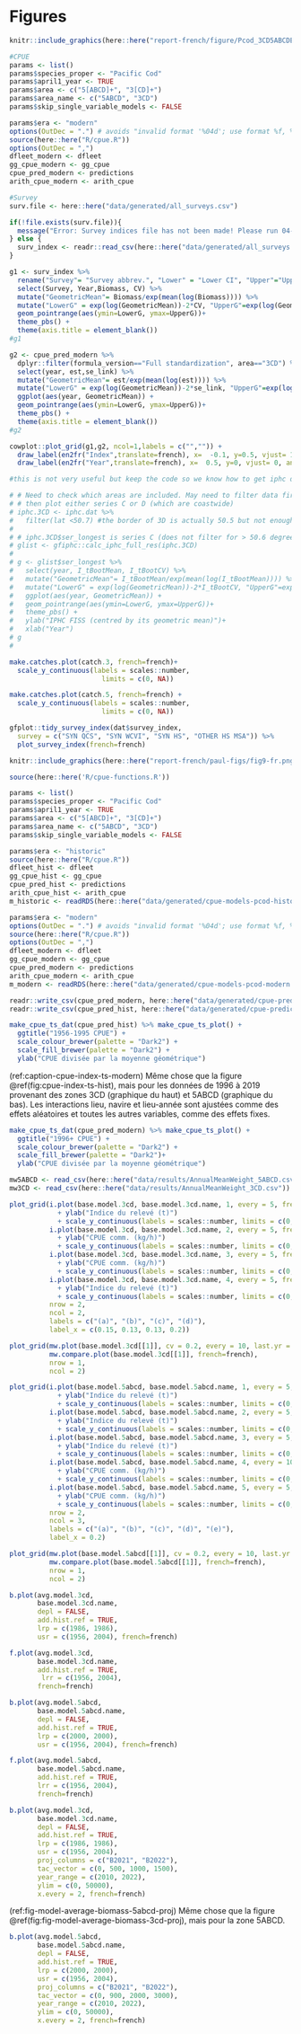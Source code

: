 \clearpage

# Figures

```r
knitr::include_graphics(here::here("report-french/figure/Pcod_3CD5ABCDE_Pic.png"))

```

```r

#CPUE
params <- list()
params$species_proper <- "Pacific Cod"
params$april1_year <- TRUE
params$area <- c("5[ABCD]+", "3[CD]+")
params$area_name <- c("5ABCD", "3CD")
params$skip_single_variable_models <- FALSE

params$era <- "modern"
options(OutDec = ".") # avoids "invalid format '%04d'; use format %f, %e, %g or %a for numeric objects"
source(here::here("R/cpue.R"))
options(OutDec = ",")
dfleet_modern <- dfleet
gg_cpue_modern <- gg_cpue
cpue_pred_modern <- predictions
arith_cpue_modern <- arith_cpue

#Survey
surv.file <- here::here("data/generated/all_surveys.csv")

if(!file.exists(surv.file)){
  message("Error: Survey indices file has not been made! Please run 04-survey-indices-app.Rmd first.")
} else {
  surv_index <- readr::read_csv(here::here("data/generated/all_surveys.csv"))
}

```

```r

g1 <- surv_index %>%  
  rename("Survey"= "Survey abbrev.", "Lower" = "Lower CI", "Upper"="Upper CI") %>%   dplyr::filter(Survey=="SYN WCVI") %>% 
  select(Survey, Year,Biomass, CV) %>%
  mutate("GeometricMean"= Biomass/exp(mean(log(Biomass)))) %>%
  mutate("LowerG" = exp(log(GeometricMean))-2*CV, "UpperG"=exp(log(GeometricMean))+2*CV) %>%   ggplot(aes(Year, GeometricMean)) + 
  geom_pointrange(aes(ymin=LowerG, ymax=UpperG))+
  theme_pbs() +
  theme(axis.title = element_blank())
#g1


```

```r

g2 <- cpue_pred_modern %>%
  dplyr::filter(formula_version=="Full standardization", area=="3CD") %>%
  select(year, est,se_link) %>%
  mutate("GeometricMean"= est/exp(mean(log(est)))) %>%
  mutate("LowerG" = exp(log(GeometricMean))-2*se_link, "UpperG"=exp(log(GeometricMean))+2*se_link) %>% 
  ggplot(aes(year, GeometricMean)) + 
  geom_pointrange(aes(ymin=LowerG, ymax=UpperG))+
  theme_pbs() +
  theme(axis.title = element_blank())
#g2

```

```r

cowplot::plot_grid(g1,g2, ncol=1,labels = c("","")) +
  draw_label(en2fr("Index",translate=french), x=  -0.1, y=0.5, vjust= 1.5, angle=90)+
  draw_label(en2fr("Year",translate=french), x=  0.5, y=0, vjust= 0, angle=0)

```

```r
#this is not very useful but keep the code so we know how to get iphc data in future

# # Need to check which areas are included. May need to filter data first to be only 3CD,
# # then plot either series C or D (which are coastwide)
# iphc.3CD <- iphc.dat %>% 
#   filter(lat <50.7) #the border of 3D is actually 50.5 but not enough obs if that is used 
# 
# # iphc.3CD$ser_longest is series C (does not filter for > 50.6 degrees)
# glist <- gfiphc::calc_iphc_full_res(iphc.3CD) 
# 
# g <- glist$ser_longest %>% 
#   select(year, I_tBootMean, I_tBootCV) %>%
#   mutate("GeometricMean"= I_tBootMean/exp(mean(log(I_tBootMean)))) %>%
#   mutate("LowerG" = exp(log(GeometricMean))-2*I_tBootCV, "UpperG"=exp(log(GeometricMean))+2*I_tBootCV) %>% 
#   ggplot(aes(year, GeometricMean)) + 
#   geom_pointrange(aes(ymin=LowerG, ymax=UpperG))+
#   theme_pbs() +
#   ylab("IPHC FISS (centred by its geometric mean)")+
#   xlab("Year") 
# g 
#   

```


```r
make.catches.plot(catch.3, french=french)+
  scale_y_continuous(labels = scales::number,
                       limits = c(0, NA))
```

```r
make.catches.plot(catch.5, french=french) +
  scale_y_continuous(labels = scales::number,
                       limits = c(0, NA))
```

```r
gfplot::tidy_survey_index(dat$survey_index,
  survey = c("SYN QCS", "SYN WCVI", "SYN HS", "OTHER HS MSA")) %>%
  plot_survey_index(french=french)
```

```r
knitr::include_graphics(here::here("report-french/paul-figs/fig9-fr.png"))
```

```r
source(here::here('R/cpue-functions.R'))
```

```r
params <- list()
params$species_proper <- "Pacific Cod"
params$april1_year <- TRUE
params$area <- c("5[ABCD]+", "3[CD]+")
params$area_name <- c("5ABCD", "3CD")
params$skip_single_variable_models <- FALSE
```

```r
params$era <- "historic"
source(here::here("R/cpue.R"))
dfleet_hist <- dfleet
gg_cpue_hist <- gg_cpue
cpue_pred_hist <- predictions
arith_cpue_hist <- arith_cpue
m_historic <- readRDS(here::here("data/generated/cpue-models-pcod-historic.rds"))
```

```r
params$era <- "modern"
options(OutDec = ".") # avoids "invalid format '%04d'; use format %f, %e, %g or %a for numeric objects"
source(here::here("R/cpue.R"))
options(OutDec = ",")
dfleet_modern <- dfleet
gg_cpue_modern <- gg_cpue
cpue_pred_modern <- predictions
arith_cpue_modern <- arith_cpue
m_modern <- readRDS(here::here("data/generated/cpue-models-pcod-modern.rds"))
```

```r
readr::write_csv(cpue_pred_modern, here::here("data/generated/cpue-predictions-modern.csv"))
readr::write_csv(cpue_pred_hist, here::here("data/generated/cpue-predictions-historical.csv"))
```

```r
make_cpue_ts_dat(cpue_pred_hist) %>% make_cpue_ts_plot() +
  ggtitle("1956-1995 CPUE") +
  scale_colour_brewer(palette = "Dark2") +
  scale_fill_brewer(palette = "Dark2") +
  ylab("CPUE divisée par la moyenne géométrique")
```

(ref:caption-cpue-index-ts-modern) Même chose que la figure \@ref(fig:cpue-index-ts-hist), mais pour les données de 1996 à 2019 provenant des zones 3CD (graphique du haut) et 5ABCD (graphique du bas). Les interactions lieu, navire et lieu-année sont ajustées comme des effets aléatoires et toutes les autres variables, comme des effets fixes.

```r
make_cpue_ts_dat(cpue_pred_modern) %>% make_cpue_ts_plot() +
  ggtitle("1996+ CPUE") +
  scale_colour_brewer(palette = "Dark2") +
  scale_fill_brewer(palette = "Dark2")+ 
  ylab("CPUE divisée par la moyenne géométrique")
```


```r
mw5ABCD <- read_csv(here::here("data/results/AnnualMeanWeight_5ABCD.csv"))
mw3CD <- read_csv(here::here("data/results/AnnualMeanWeight_3CD.csv"))
```


```r
plot_grid(i.plot(base.model.3cd, base.model.3cd.name, 1, every = 5, french=french)
            + ylab("Indice du relevé (t)")
            + scale_y_continuous(labels = scales::number, limits = c(0, NA)),
          i.plot(base.model.3cd, base.model.3cd.name, 2, every = 5, french=french)
            + ylab("CPUE comm. (kg/h)")
            + scale_y_continuous(labels = scales::number, limits = c(0, NA)),
          i.plot(base.model.3cd, base.model.3cd.name, 3, every = 5, french=french)
            + ylab("CPUE comm. (kg/h)")
            + scale_y_continuous(labels = scales::number, limits = c(0, NA)),
          i.plot(base.model.3cd, base.model.3cd.name, 4, every = 5, french=french)
            + ylab("Indice du relevé (t)")
            + scale_y_continuous(labels = scales::number, limits = c(0, NA)),
          nrow = 2,
          ncol = 2,
          labels = c("(a)", "(b)", "(c)", "(d)"),
          label_x = c(0.15, 0.13, 0.13, 0.2))
```


```r
plot_grid(mw.plot(base.model.3cd[[1]], cv = 0.2, every = 10, last.yr = 2020, french=french),
          mw.compare.plot(base.model.3cd[[1]], french=french),
          nrow = 1,
          ncol = 2)
```

```r
plot_grid(i.plot(base.model.5abcd, base.model.5abcd.name, 1, every = 5, french=french)
            + ylab("Indice du relevé (t)")
            + scale_y_continuous(labels = scales::number, limits = c(0, NA)),
          i.plot(base.model.5abcd, base.model.5abcd.name, 2, every = 5, french=french)
            + ylab("Indice du relevé (t)")
            + scale_y_continuous(labels = scales::number, limits = c(0, NA)),
          i.plot(base.model.5abcd, base.model.5abcd.name, 3, every = 5, french=french)
            + ylab("Indice du relevé (t)")
            + scale_y_continuous(labels = scales::number, limits = c(0, NA)),
          i.plot(base.model.5abcd, base.model.5abcd.name, 4, every = 10, french=french)
            + ylab("CPUE comm. (kg/h)")
            + scale_y_continuous(labels = scales::number, limits = c(0, NA)),
          i.plot(base.model.5abcd, base.model.5abcd.name, 5, every = 5, french=french)
            + ylab("CPUE comm. (kg/h)")
            + scale_y_continuous(labels = scales::number, limits = c(0, NA)),
          nrow = 2,
          ncol = 3,
          labels = c("(a)", "(b)", "(c)", "(d)", "(e)"),
          label_x = 0.2)
```


```r
plot_grid(mw.plot(base.model.5abcd[[1]], cv = 0.2, every = 10, last.yr = 2020, french=french),
          mw.compare.plot(base.model.5abcd[[1]], french=french),
          nrow = 1,
          ncol = 2)
```

```r
b.plot(avg.model.3cd,
       base.model.3cd.name,
       depl = FALSE,
       add.hist.ref = TRUE,
       lrp = c(1986, 1986),
       usr = c(1956, 2004), french=french)
```

```r
f.plot(avg.model.3cd,
       base.model.3cd.name,
       add.hist.ref = TRUE,
        lrr = c(1956, 2004), 
       french=french)

```

```r
b.plot(avg.model.5abcd,
       base.model.5abcd.name,
       depl = FALSE,
       add.hist.ref = TRUE,
       lrp = c(2000, 2000),
       usr = c(1956, 2004), french=french)
```


```r
f.plot(avg.model.5abcd,
       base.model.5abcd.name,
       add.hist.ref = TRUE,
       lrr = c(1956, 2004), 
       french=french)

```

```r
b.plot(avg.model.3cd,
       base.model.3cd.name,
       depl = FALSE,
       add.hist.ref = TRUE,
       lrp = c(1986, 1986),
       usr = c(1956, 2004),
       proj_columns = c("B2021", "B2022"),
       tac_vector = c(0, 500, 1000, 1500),
       year_range = c(2010, 2022),
       ylim = c(0, 50000),
       x.every = 2, french=french)
```

(ref:fig-model-average-biomass-5abcd-proj) Même chose que la figure \@ref(fig:fig-model-average-biomass-3cd-proj), mais pour la zone 5ABCD.

```r
b.plot(avg.model.5abcd,
       base.model.5abcd.name,
       depl = FALSE,
       add.hist.ref = TRUE,
       lrp = c(2000, 2000),
       usr = c(1956, 2004),
       proj_columns = c("B2021", "B2022"),
       tac_vector = c(0, 900, 2000, 3000),
       year_range = c(2010, 2022),
       ylim = c(0, 50000),
       x.every = 2, french=french)
```

\clearpage

